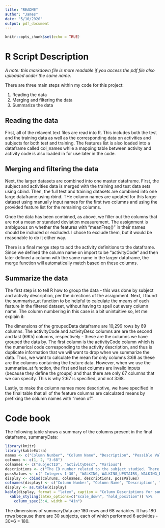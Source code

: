 ```yaml
---
title: "README"
author: "James"
date: "5/10/2020"
output: pdf_document
---
```


```r
knitr::opts_chunk$set(echo = TRUE)
```

# R Script Description

*A note: this markdown file is more readable if you access the pdf file also uploaded under the same name.*

There are three main steps within my code for this project:

1. Reading the data
2. Merging and filtering the data
3. Summarize the data


## Reading the data
First, all of the relavent text files are read into R. This includes both the test and the training data as well as the corresponding data on activities and subjects for both test and training. The features list is also loaded into a dataframe called col_names while a mapping table between activity and activity code is also loaded in for use later in the code.

## Merging and filtering the data
Next, the larger datasets are combined into one master dataframe. First, the subject and activities data is merged with the training and test data sets using cbind. Then, the full test and training datasets are combined into one large dataframe using rbind. THe column names are updated for this larger dataset using manually input names for the first two columns and using the provided feature list for the remaining columns.

Once the data has been combined, as above, we filter out the columns that are not a mean or standard deviation measurement. The assignment is ambiguous on whether the features with "meanFreq()" in their names should be included or excluded. I chose to exclude them, but it would be reasonable to do it either way.

There is a final merge step to add the activity definitions to the dataframe. Since we defined the column name on import to be "activityCode" and then later defined a column with the same name in the larger dataframe, the merge function will automatically match based on these columns.

## Summarize the data
The first step is to tell R how to group the data - this was done by subject and activity description, per the directions of the assignment. Next, I found the summarise_at function to be helpful to calculate the means of each feature in the filtered dataset, without having to spell out every column name. The column numbering in this case is a bit unintuitive so, let me explain it:

The dimensions of the groupedData dataframe are 10,299 rows by 69 columns. The activityCode and activityDesc columns are are the second and last (69th) columns, respectively - these are the columns we have grouped the data by. The first column is the activityCode column which is the numerical code corresponding to the activity description, and thus is duplicate information that we will want to drop when we summarize the data. Thus, we want to calculate the mean for only columns 3:68 as these are the columns containing the feature data. However, when we use the summarise_at function, the first and last columns are invalid inputs (because they define the groups) and thus there are only 67 columns that we can specify. This is why 2:67 is specified, and not 3:68.

Lastly, to make the column names more descriptive, we have specified in the final table that all of the feature columns are calculated means by prefixing the column names with "mean of".

# Code book
The following table shows a summary of the columns present in the final dataframe, summaryData:

```r
library(knitr)
library(kableExtra)
names <- c("Column Number", "Column Name", "Description", "Possible Values")
colnums <- c(1, 2, "3-68")
colnames <- c("subjectID", "activityDesc", "Various")
descriptions <- c("The ID number related to the subject studied. There were thirty different subjects from which the data was captured.", "The activity corresponding to the data in the remaining columns.", "The average of the means or standard deviations of the many measurements taken in this study.")
possValues <- c(" Integers 1-30", "WALKING, WALKING_UPSTAIRS, WALKING_DOWNSTAIRS, SITTING, STANDING, LAYING", "[-1,1]")
display <- cbind(colnums, colnames, descriptions, possValues)
colnames(display) <- c("Column Number", "Column Name", "Description", "Possible Values")
display <- as.table(display)
kable(display, format = "latex", caption = "Column Descriptions for summaryData", row.names = FALSE) %>%
  kable_styling(latex_options=c("scale_down", "hold_position")) %>%
    column_spec(3:4, width = "4in")
```

The dimensions of summaryData are 180 rows and 68 variables. It has 180 rows because there are 30 subjects, each of which performed 6 activities - 30*6 = 180.